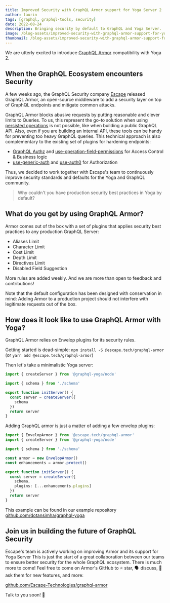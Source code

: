 ```yaml
---
title: Improved Security with GraphQL Armor support for Yoga Server 2
author: laurin
tags: [graphql, graphql-tools, security]
date: 2022-08-24
description: Bringing security by default to GraphQL and Yoga Server.
image: /blog-assets/improved-security-with-graphql-armor-support-for-yoga-server-2/cover.png
thumbnail: /blog-assets/improved-security-with-graphql-armor-support-for-yoga-server-2/cover.png
---
```



<Article />

We are utterly excited to introduce [GraphQL Armor](https://github.com/Escape-Technologies/graphql-armor) compatibility with Yoga 2.

## When the GraphQL Ecosystem encounters Security

A few weeks ago, the GraphQL Security company [Escape](https://escape.tech) released GraphQL Armor, an open-source middleware to add a security layer on top of GraphQL endpoints and mitigate common attacks.

GraphQL Armor blocks abusive requests by putting reasonable and clever limits to Queries. To us, this represent the go-to solution when using [persisted operations](https://www.envelop.dev/plugins/use-persisted-operations) is not possible, like when building a public GraphQL API. Also, even if you are building an internal API, these tools can be handy for preventing too heavy GraphQL queries. This technical approach is also complementary to the existing set of plugins for hardening endpoints:

- [GraphQL Authz](https://the-guild.dev/blog/graphql-authz) and [use-operation-field-permissions](https://envelop.dev/plugins/use-operation-field-permissions) for Access Control & Business logic
- [use-generic-auth](https://envelop.dev/plugins/use-generic-auth) and [use-auth0](https://envelop.dev/plugins/use-auth0) for Authorization

Thus, we decided to work together with Escape's team to continuously improve security standards and defaults for the Yoga and GraphQL community.

> Why couldn't you have production security best practices in Yoga by default?

## What do you get by using GraphQL Armor?

Armor comes out of the box with a set of plugins that applies security best practices to any production GraphQL Server:

- Aliases Limit
- Character Limit
- Cost Limit
- Depth Limit
- Directives Limit
- Disabled Field Suggestion

More rules are added weekly. And we are more than open to feedback and contributions!

Note that the default configuration has been designed with conservation in mind: Adding Armor to a production project should not interfere with legitimate requests out of the box.

## How does it look like to use GraphQL Armor with Yoga?

GraphQL Armor relies on Envelop plugins for its security rules.

Getting started is dead-simple: `npm install -S @escape.tech/graphql-armor` (or `yarn add @escape.tech/graphql-armor`)

Then let's take a minimalistic Yoga server:

```ts
import { createServer } from '@graphql-yoga/node'

import { schema } from './schema'

export function initServer() {
  const server = createServer({
    schema
  })
  return server
}
```

Adding GraphQL armor is just a matter of adding a few envelop plugins:

```ts
import { EnvelopArmor } from '@escape.tech/graphql-armor'
import { createServer } from '@graphql-yoga/node'

import { schema } from './schema'

const armor = new EnvelopArmor()
const enhancements = armor.protect()

export function initServer() {
  const server = createServer({
    schema,
    plugins: [...enhancements.plugins]
  })
  return server
}
```

This example can be found in our example repository [github.com/dotansimha/graphql-yoga](https://github.com/dotansimha/graphql-yoga/tree/master/examples)

<YouTube youTubeId="Rklux1aF5Tc" />

## Join us in building the future of GraphQL Security

Escape's team is actively working on improving Armor and its support for Yoga Server
This is just the start of a great collaboration between our teams to ensure better security for the whole GraphQL ecosystem.
There is much more to come!
Feel free to come on Armor's GitHub to ⭐ star, 🗣️ discuss, 🎉 ask them for new features, and more:

[github.com/Escape-Technologies/graphql-armor](https://github.com/Escape-Technologies/graphql-armor)

Talk to you soon! 🤟
